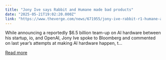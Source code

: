 ```yaml
---
title: "Jony Ive says Rabbit and Humane made bad products"
date: "2025-05-21T19:02:20.000Z"
link: "https://www.theverge.com/news/671955/jony-ive-rabbit-r1-humane-ai-pin"
---
```


While announcing a reportedly $6.5 billion team-up on AI hardware between his startup, io, and OpenAI, Jony Ive spoke to Bloomberg and commented on last year’s attempts at making AI hardware happen, t...

[Read more](https://www.theverge.com/news/671955/jony-ive-rabbit-r1-humane-ai-pin)

